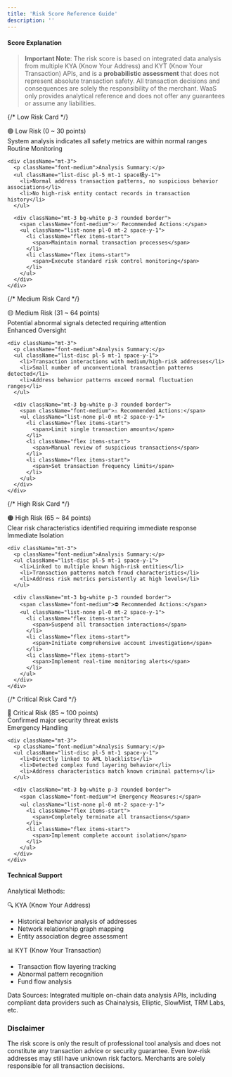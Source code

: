 ```yaml
---
title: 'Risk Score Reference Guide'
description: ''
---
```

#### Score Explanation

> **Important Note**: The risk score is based on integrated data analysis from multiple KYA (Know Your Address) and KYT (Know Your Transaction) APIs, and is a **probabilistic assessment** that does not represent absolute transaction safety. All transaction decisions and consequences are solely the responsibility of the merchant. WaaS only provides analytical reference and does not offer any guarantees or assume any liabilities.

<div className="flex flex-col gap-5 mt-4">

  {/* Low Risk Card */}
  <div className="bg-green-50 p-4 rounded-lg border border-green-200">
    <div className="flex justify-between items-start">
      <div>
        <div className="font-bold text-lg">🟢 Low Risk (0 ~ 30 points)</div>
        <div className="text-sm text-gray-600">System analysis indicates all safety metrics are within normal ranges</div>
      </div>
      <div className="bg-green-100 text-green-800 px-2 py-1 rounded-md">Routine Monitoring</div>
    </div>

    <div className="mt-3">
      <p className="font-medium">Analysis Summary:</p>
      <ul className="list-disc pl-5 mt-1 space极y-1">
        <li>Normal address transaction patterns, no suspicious behavior associations</li>
        <li>No high-risk entity contact records in transaction history</li>
      </ul>

      <div className="mt-3 bg-white p-3 rounded border">
        <span className="font-medium">✅ Recommended Actions:</span>
        <ul className="list-none pl-0 mt-2 space-y-1">
          <li className="flex items-start">
            <span>Maintain normal transaction processes</span>
          </li>
          <li className="flex items-start">
            <span>Execute standard risk control monitoring</span>
          </li>
        </ul>
      </div>
    </div>
  </div>

  {/* Medium Risk Card */}
  <div className="bg-yellow-50 p-4 rounded-lg border border-yellow-200">
    <div className="flex justify-between items-start">
      <div>
        <div className="font-bold text-lg">🟡 Medium Risk (31 ~ 64 points)</div>
        <div className="text-sm text-gray-600">Potential abnormal signals detected requiring attention</div>
      </div>
      <div className="bg-yellow-100 text-yellow-800 px-2 py-1 rounded-md">Enhanced Oversight</div>
    </div>

    <div className="mt-3">
      <p className="font-medium">Analysis Summary:</p>
      <ul className="list-disc pl-5 mt-1 space-y-1">
        <li>Transaction interactions with medium/high-risk addresses</li>
        <li>Small number of unconventional transaction patterns detected</li>
        <li>Address behavior patterns exceed normal fluctuation ranges</li>
      </ul>

      <div className="mt-3 bg-white p-3 rounded border">
        <span className="font-medium">⚠️ Recommended Actions:</span>
        <ul className="list-none pl-0 mt-2 space-y-1">
          <li className="flex items-start">
            <span>Limit single transaction amounts</span>
          </li>
          <li className="flex items-start">
            <span>Manual review of suspicious transactions</span>
          </li>
          <li className="flex items-start">
            <span>Set transaction frequency limits</span>
          </li>
        </ul>
      </div>
    </div>
  </div>

  {/* High Risk Card */}
  <div className="bg-orange-50 p-4 rounded-lg border border-orange-200">
    <div className="flex justify-between items-start">
      <div>
        <div className="font-bold text-lg">🟠 High Risk (65 ~ 84 points)</div>
        <div className="text-sm text-gray-600">Clear risk characteristics identified requiring immediate response</div>
      </div>
      <div className="bg-orange-100 text-orange-800 px-2 py-1 rounded-md">Immediate Isolation</div>
    </div>

    <div className="mt-3">
      <p className="font-medium">Analysis Summary:</p>
      <ul className="list-disc pl-5 mt-1 space-y-1">
        <li>Linked to multiple known high-risk entities</li>
        <li>Transaction patterns match fraud characteristics</li>
        <li>Address risk metrics persistently at high levels</li>
      </ul>

      <div className="mt-3 bg-white p-3 rounded border">
        <span className="font-medium">⛔ Recommended Actions:</span>
        <ul className="list-none pl-0 mt-2 space-y-1">
          <li className="flex items-start">
            <span>Suspend all transaction interactions</span>
          </li>
          <li className="flex items-start">
            <span>Initiate comprehensive account investigation</span>
          </li>
          <li className="flex items-start">
            <span>Implement real-time monitoring alerts</span>
          </li>
        </ul>
      </div>
    </div>
  </div>

  {/* Critical Risk Card */}
  <div className="bg-red-50 p-4 rounded-lg border border-red-200">
    <div className="flex justify-between items-start">
      <div>
        <div className="font-bold text-lg">🔴 Critical Risk (85 ~ 100 points)</div>
        <div className="text-sm text-gray-600">Confirmed major security threat exists</div>
      </div>
      <div className="bg-red-100 text-red-800 px-2 py-1 rounded-md">Emergency Handling</div>
    </div>

    <div className="mt-3">
      <p className="font-medium">Analysis Summary:</p>
      <ul className="list-disc pl-5 mt-1 space-y-1">
        <li>Directly linked to AML blacklists</li>
        <li>Detected complex fund layering behavior</li>
        <li>Address characteristics match known criminal patterns</li>
      </ul>

      <div className="mt-3 bg-white p-3 rounded border">
        <span className="font-medium">❗ Emergency Measures:</span>
        <ul className="list-none pl-0 mt-2 space-y-1">
          <li className="flex items-start">
            <span>Completely terminate all transactions</span>
          </li>
          <li className="flex items-start">
            <span>Implement complete account isolation</span>
          </li>
        </ul>
      </div>
    </div>
  </div>
</div>

#### Technical Support

<div className="mt-6 p-4 bg-gray-50 rounded-lg">
  <p className="font-medium">Analytical Methods:</p>
  <div className="grid grid-cols-1 md:grid-cols-2 gap-4 mt-3">
    <div className="bg-white p-3 rounded border">
      <p className="font-medium">🔍 KYA (Know Your Address)</p>
      <ul className="list-disc pl-5 mt-1">
        <li>Historical behavior analysis of addresses</li>
        <li>Network relationship graph mapping</li>
        <li>Entity association degree assessment</li>
      </ul>
    </div>
    <div className="bg-white p-3 rounded border">
      <p className="font-medium">📊 KYT (Know Your Transaction)</p>
      <ul className="list-disc pl-5 mt-1">
        <li>Transaction flow layering tracking</li>
        <li>Abnormal pattern recognition</li>
        <li>Fund flow analysis</li>
      </ul>
    </div>
  </div>
   <p className="mt-4">
      <span className="font-semibold">Data Sources:</span>
      Integrated multiple on-chain data analysis APIs, including compliant data providers such as Chainalysis, Elliptic, SlowMist, TRM Labs, etc.
   </p>
</div>


### Disclaimer

<div className="mt-6 p-4 bg-gray-100 rounded-lg border border-red-200">
  <p className="text-sm">The risk score is only the result of professional tool analysis and does not constitute any transaction advice or security guarantee. Even low-risk addresses may still have unknown risk factors. Merchants are solely responsible for all transaction decisions.</p>
</div>